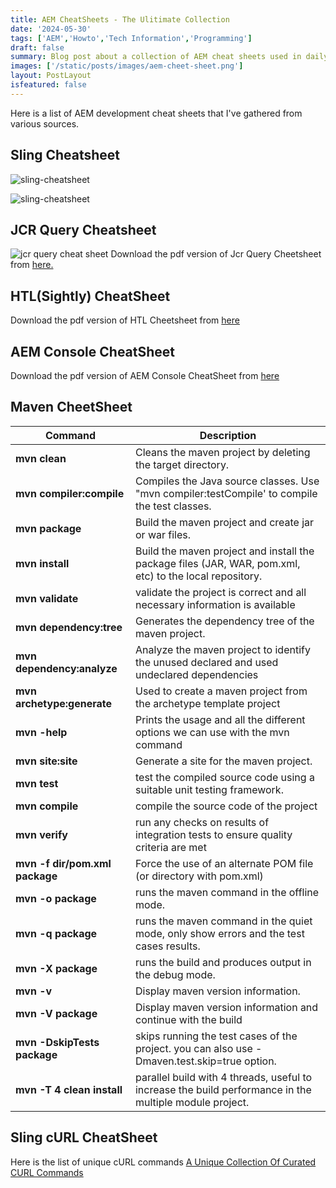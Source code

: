 ```yaml
---
title: AEM CheatSheets - The Ulitimate Collection
date: '2024-05-30'
tags: ['AEM','Howto','Tech Information','Programming']
draft: false
summary: Blog post about a collection of AEM cheat sheets used in daily AEM development.
images: ['/static/posts/images/aem-cheet-sheet.png']
layout: PostLayout
isfeatured: false
---
```


Here is a list of AEM development cheat sheets that I've gathered from various sources.

## Sling Cheatsheet
![sling-cheatsheet](https://experienceleague.adobe.com/en/docs/experience-manager-65/content/implementing/developing/platform/media_1b9a37c84e3ea292bb66f8d7a0bfb70f911766fa0.png)

![sling-cheatsheet](https://experienceleague.adobe.com/en/docs/experience-manager-65/content/implementing/developing/platform/media_11ebea66057ac0b19d7e18779a2b8c4163ef393e9.png)

## JCR Query Cheatsheet
![jcr query cheat sheet](https://freeimghost.net/images/2024/05/30/jcr_query_cheetsheet.jpeg)
Download the pdf version of Jcr Query Cheetsheet from [here.](https://drive.google.com/file/d/1R1qIiOsU_lN387y4GlqytbUV1-K9xUpt/view?usp=drive_link)


## HTL(Sightly) CheatSheet
Download the pdf version of HTL Cheetsheet from [here](https://drive.google.com/file/d/11mCTlndsWr5fuWjW4L6dIH0DcUZSS63w/view?usp=drive_link)

## AEM Console CheatSheet
Download the pdf version of AEM Console CheatSheet from [here](https://drive.google.com/file/d/1WPC49IGOkmACDiocszUQKiHNACMC28qH/view?usp=drive_link)


## Maven CheetSheet

|Command|  Description|
|--|--|
|  **mvn clean**|  Cleans the maven project by deleting the target directory.|
|  **mvn compiler:compile**|  Compiles the Java source classes. Use "mvn compiler:testCompile' to compile the test classes.|
|  **mvn package**|  Build the maven project and create jar or war files.|
|  **mvn install**|  Build the maven project and install the package files (JAR, WAR, pom.xml, etc) to the local repository.|
|  **mvn validate**|  validate the project is correct and all necessary information is available|
|  **mvn dependency:tree**|  Generates the dependency tree of the maven project.|
|  **mvn dependency:analyze**|  Analyze the maven project to identify the unused declared and used undeclared dependencies|
|  **mvn archetype:generate**|  Used to create a maven project from the archetype template project|
|  **mvn -help**|  Prints the usage and all the different options we can use with the mvn command|
|  **mvn site:site**|  Generate a site for the maven project.|
|  **mvn test**|  test the compiled source code using a suitable unit testing framework.|
|  **mvn compile**|  compile the source code of the project|
|  **mvn verify**|  run any checks on results of integration tests to ensure quality criteria are met|
|  **mvn -f dir/pom.xml package**|  Force the use of an alternate POM file (or directory with pom.xml)|
|   **mvn -o package**|  runs the maven command in the offline mode.|
|  **mvn -q package**|  runs the maven command in the quiet mode, only show errors and the test cases results.|
|  **mvn -X package**|  runs the build and produces output in the debug mode.|
|  **mvn -v**|  Display maven version information.|
|  **mvn -V package**| Display maven version information and continue with the build|
|  **mvn -DskipTests package**| skips running the test cases of the project. you can also use -Dmaven.test.skip=true option.|
|  **mvn -T 4 clean install**| parallel build with 4 threads, useful to increase the build performance in the multiple module project.|

## Sling cURL CheatSheet

Here is the list of unique cURL commands [A Unique Collection Of Curated CURL Commands](/blog/a-unique-collection-of-curated-curl-commands)